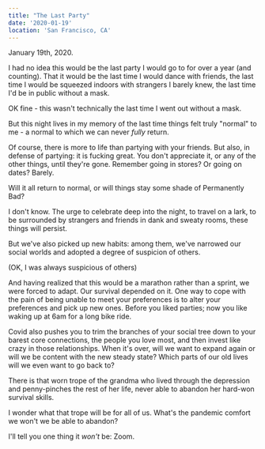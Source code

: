 ```yaml
---
title: "The Last Party"
date: '2020-01-19'
location: 'San Francisco, CA'
---
```


<InteractiveImage image_id="1_i8exof" />

January 19th, 2020. 

I had no idea this would be the last party I would go to for over a year (and counting). That it would be the last time I would dance with friends, the last time I would be squeezed indoors with strangers I barely knew, the last time I'd be in public without a mask. 

OK fine - this wasn't technically the last time I went out without a mask.

But this night lives in my memory of the last time things felt truly "normal" to me - a normal to which we can never *fully* return.

<InteractiveImage image_id="2_xbvufa" />

Of course, there is more to life than partying with your friends. But also, in defense of partying: it is fucking great. You don't appreciate it, or any of the other things, until they're gone. Remember going in stores? Or going on dates? Barely.

<InteractiveImage image_id="3_g5rm5z" />

Will it all return to normal, or will things stay some shade of Permanently Bad?

<InteractiveImage image_id="4_sqhugu" />

I don't know. The urge to celebrate deep into the night, to travel on a lark, to be surrounded by strangers and friends in dank and sweaty rooms, these things will persist.

But we've also picked up new habits: among them, we've narrowed our social worlds and adopted a degree of suspicion of others. 

(OK, I was always suspicious of others) 

And having realized that this would be a marathon rather than a sprint, we were forced to adapt. Our survival depended on it. One way to cope with the pain of being unable to meet your preferences is to alter your preferences and pick up new ones. Before you liked parties; now you like waking up at 6am for a long bike ride.

Covid also pushes you to trim the branches of your social tree down to your barest core connections, the people you love most, and then invest like crazy in those relationships. When it's over, will we want to expand again or will we be content with the new steady state? Which parts of our old lives will we even want to go back to?

<InteractiveImage image_id="5_b4bclr" />

There is that worn trope of the grandma who lived through the depression and penny-pinches the rest of her life, never able to abandon her hard-won survival skills. 

I wonder what that trope will be for all of us. What's the pandemic comfort we won't we be able to abandon?

I'll tell you one thing it *won't* be: Zoom.
